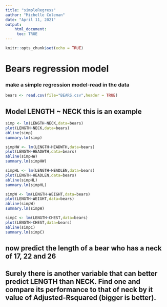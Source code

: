 ```yaml
---
title: "simpleRegress"
author: "Michelle Coleman"
date: "April 11, 2021"
output:
    html_document:
     toc: TRUE
---
```


```r
knitr::opts_chunk$set(echo = TRUE)
```

# Bears regression model


### make a simple regression model-read in the data

```r
bears <- read.csv(file="BEARS.csv",header = TRUE)
```

## Model LENGTH ~ NECK  this is an example  

```r
simp <- lm(LENGTH~NECK,data=bears)
plot(LENGTH~NECK,data=bears)
abline(simp)
summary.lm(simp)
```

```r
simpHW <- lm(LENGTH~HEADWTH,data=bears)
plot(LENGTH~HEADWTH,data=bears)
abline(simpHW)
summary.lm(simpHW)
```

```r
simpHL <- lm(LENGTH~HEADLEN,data=bears)
plot(LENGTH~HEADLEN,data=bears)
abline(simpHL)
summary.lm(simpHL)
```

```r
simpW <- lm(LENGTH~WEIGHT,data=bears)
plot(LENGTH~WEIGHT,data=bears)
abline(simpW)
summary.lm(simpW)
```


```r
simpC <- lm(LENGTH~CHEST,data=bears)
plot(LENGTH~CHEST,data=bears)
abline(simpC)
summary.lm(simpC)
```

## now predict the length of a bear who has a neck of 17, 22 and 26





## Surely there is another variable that can better predict LENGTH than NECK. Find one and compare its performance to that of neck by it value of Adjusted-Rsquared (bigger is better).


















